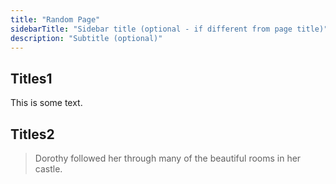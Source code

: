 ---
title: "Random Page"
sidebarTitle: "Sidebar title (optional - if different from page title)"
description: "Subtitle (optional)"
---

## Titles1
This is some text.

## Titles2
> Dorothy followed her through many of the beautiful rooms in her castle.
